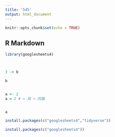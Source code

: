 ```yaml
---
title: '545'
output: html_document
---
```


```r
knitr::opts_chunk$set(echo = TRUE)
```

## R Markdown
```r
library(googlesheets4)

```

```r
```
```r
```


```r
3 -> b
```
```r
b
```


```r
```


```r
a <- 2
a = 2 # = 與 <-同義
```
```r
```


```r
a
```


```r
install.packages(c("googlesheets4","tidyverse"))
```


```r
install.packages(c("googlesheets4"))
```


